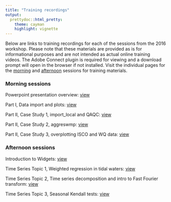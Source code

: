 ```yaml
---
title: "Training recordings"
output: 
  prettydoc::html_pretty:
    theme: cayman
    highlight: vignette
---
```


Below are links to training recordings for each of the sessions from the 2016 workshop. Please note that these materials are provided as is for informational purposes and are not intended as actual online training videos. The Adobe Connect plugin is required for viewing and a download prompt will open in the browser if not installed. Visit the individual pages for the <a href="http://swmprats.net/2016-workshop/morning" target="_parent">morning</a> and <a href="http://swmprats.net/2016-workshop/afternoon" target="_parent">afternoon</a> sessions for training materials. 

### Morning sessions

Powerpoint presentation overview: <a href="http://noaacsc.adobeconnect.com/p5cjjt7wihc/" target="_parent">view</a>

Part I, Data import and plots: <a href="http://noaacsc.adobeconnect.com/pzv7tc4ith/" target="_parent">view</a> 

Part II, Case Study 1, import_local and QAQC: <a href="http://noaacsc.adobeconnect.com/p646wiqgco6/" target="_parent">view</a>

Part II, Case Study 2, aggreswmp: <a href="http://noaacsc.adobeconnect.com/p80lrhvocsd/" target="_parent">view</a>

Part II, Case Study 3, overplotting ISCO and WQ data:  <a href="http://noaacsc.adobeconnect.com/p7vzvdru3c6/" target="_parent">view</a>

### Afternoon sessions

Introduction to Widgets: <a href="http://noaacsc.adobeconnect.com/p97hu4wqkdh/" target="_parent">view</a>

Time Series Topic 1, Weighted regression in tidal waters: <a href="http://noaacsc.adobeconnect.com/p1wtzfozt8s/" target="_parent">view</a>

Time Series Topic 2, Time series decomposition and intro to Fast Fourier transform: <a href="http://noaacsc.adobeconnect.com/p75esv5sl55/" target="_parent">view</a>

Time Series Topic 3, Seasonal Kendall tests: <a href="http://noaacsc.adobeconnect.com/p95q1670ykn/" target="_parent">view</a>

